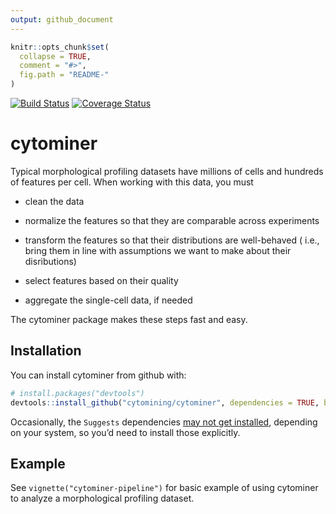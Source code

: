 ```yaml
---
output: github_document
---
```


<!-- README.md is generated from README.Rmd. Please edit that file -->

```r
knitr::opts_chunk$set(
  collapse = TRUE,
  comment = "#>",
  fig.path = "README-"
)
```

[![Build Status](https://travis-ci.org/cytomining/cytominer.png?branch=master)](https://travis-ci.org/cytomining/cytominer)
[![Coverage Status](https://img.shields.io/codecov/c/github/cytomining/cytominer/master.svg)](https://codecov.io/github/cytomining/cytominer?branch=master)

# cytominer

Typical morphological profiling datasets have millions of cells
and hundreds of features per cell. When working with this data, you must

- clean the data

- normalize the features so that they are comparable across experiments

- transform the features so that their distributions are well-behaved (
i.e., bring them in line with assumptions we want to make about their
disributions)

- select features based on their quality

- aggregate the single-cell data, if needed

The cytominer package makes these steps fast and easy.

## Installation

You can install cytominer from github with:

```r
# install.packages("devtools")
devtools::install_github("cytomining/cytominer", dependencies = TRUE, build_vignettes = TRUE)
```

Occasionally, the `Suggests` dependencies [may not get installed](https://github.com/hadley/devtools/issues/1370), depending on your system, so you'd need to install those explicitly.

## Example

See `vignette("cytominer-pipeline")` for  basic example of using cytominer to analyze a morphological profiling dataset.


